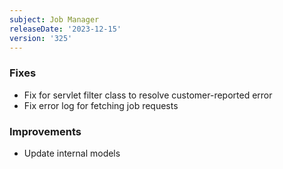 ```yaml
---
subject: Job Manager
releaseDate: '2023-12-15'
version: '325'
---
```


### Fixes

* Fix for servlet filter class to resolve customer-reported error
* Fix error log for fetching job requests

### Improvements

* Update internal models
